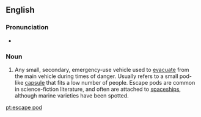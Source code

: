 ==English==

===Pronunciation===
* {{IPA|/əˈskep.pɔd/|lang=en}}

===Noun===
{{en-noun|head=[[escape]] [[pod]]}}

# Any small, secondary, emergency-use vehicle used to [[evacuate]] from the main vehicle during times of danger. Usually refers to a small pod-like [[capsule]] that fits a low number of people. Escape pods are common in science-fiction literature, and often are attached to [[spaceship]]s, although marine varieties have been spotted.

[[pt:escape pod]]